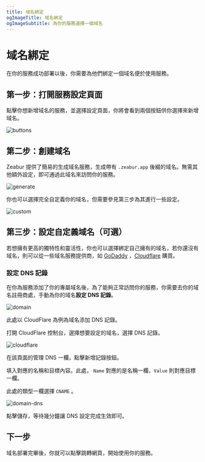 ```yaml
---
title: 域名綁定
ogImageTitle: 域名綁定
ogImageSubtitle: 為你的服務選擇一個域名
---
```


# 域名綁定

在你的服務成功部署以後，你需要為他們綁定一個域名便於使用服務。

## 第一步：打開服務設定頁面

點擊你想新增域名的服務，並選擇設定頁面，你將會看到兩個按鈕供你選擇來新增域名。

![buttons](/deploy/domain/buttons.zh-TW.jpg)

## 第二步：創建域名

Zeabur 提供了簡易的生成域名服務，生成帶有 `.zeabur.app` 後綴的域名。無需其他額外設定，即可通過此域名來訪問你的服務。

![generate](/deploy/domain/generate.zh-TW.jpg)

你也可以選擇完全自定義你的域名，但需要參見第三步為其進行一些設定。

![custom](/deploy/domain/custom.zh-TW.jpg)

## 第三步：設定自定義域名（可選）

若想擁有更高的獨特性和靈活性，你也可以選擇綁定自己擁有的域名，若你還沒有域名，則可以從一些域名服務提供商，如 [GoDaddy](https://www.godaddy.com) ，[Cloudflare](https://www.cloudflare.com) 購買。

### 設定 DNS 記錄

在你為服務添加了你的專屬域名後，為了能夠正常訪問你的服務，你需要去你的域名註冊商處，手動為你的域名**設定 DNS 記錄**。

![domain](/deploy/domain/domain.zh-CN.jpg)

此處以 CloudFlare 為例為域名添加 DNS 記錄。

打開 CloudFlare 控制台，選擇想要設定的域名，選擇 DNS 記錄。

![cloudflare](/deploy/domain/cloudflare.zh-TW.png)

在該頁面的管理 DNS 一欄，點擊新增記錄按鈕。

填入對應的名稱和目標內容。此處， `Name` 對應的是名稱一欄，`Value` 則對應目標一欄。

此處的類型一欄選擇 `CNAME` 。

![domain-dns](/deploy/domain/domain-dns.zh-TW.png)

點擊儲存，等待幾分鐘讓 DNS 設定完成生效即可。

## 下一步

域名部署完畢後，你就可以點擊跳轉網頁，開始使用你的服務。
